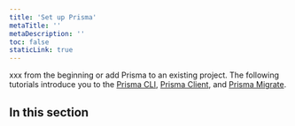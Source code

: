 ```yaml
---
title: 'Set up Prisma'
metaTitle: ''
metaDescription: ''
toc: false
staticLink: true
---
```


<TopBlock>

xxx from the beginning or add Prisma to an existing project. The following tutorials introduce you to the [Prisma CLI](/concepts/components/prisma-cli), [Prisma Client](/concepts/components/prisma-client), and [Prisma Migrate](/concepts/components/prisma-migrate).

</TopBlock>

## In this section

<Subsections />
